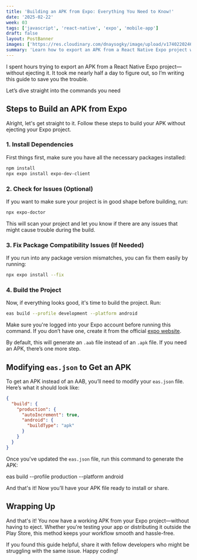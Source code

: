 ```yaml
---
title: 'Building an APK from Expo: Everything You Need to Know!'
date: '2025-02-22'
week: 03
tags: ['javascript', 'react-native', 'expo', 'mobile-app']
draft: false
layout: PostBanner
images: ['https://res.cloudinary.com/dnaysogky/image/upload/v1740220246/A_visually_engaging_digital_artwork_of_expo_to_apk_aibgjr.jpg']
summary: 'Learn how to export an APK from a React Native Expo project without ejecting. This step-by-step guide covers essential commands, troubleshooting, and configuring eas.json to generate an APK effortlessly.'
---
```


I spent hours trying to export an APK from a React Native Expo project—without ejecting it. 
It took me nearly half a day to figure out, so I’m writing this guide to save you the trouble.

Let’s dive straight into the commands you need

## Steps to Build an APK from Expo  

Alright, let's get straight to it. Follow these steps to build your APK without ejecting your Expo project.  

### 1. Install Dependencies  

First things first, make sure you have all the necessary packages installed:  

```bash
npm install  
npx expo install expo-dev-client  
```

### 2. Check for Issues (Optional)  

If you want to make sure your project is in good shape before building, run:  

```bash
npx expo-doctor  
```

This will scan your project and let you know if there are any issues that might cause trouble during the build.  

### 3. Fix Package Compatibility Issues (If Needed)  

If you run into any package version mismatches, you can fix them easily by running:  

```bash 
npx expo install --fix  
```

### 4. Build the Project  

Now, if everything looks good, it's time to build the project. Run:  

```bash
eas build --profile development --platform android  
```

Make sure you're logged into your Expo account before running this command. If you don’t have one, create it from the official [expo website](https://expo.dev/).  

By default, this will generate an `.aab` file instead of an `.apk` file. If you need an APK, there’s one more step.  

## Modifying `eas.json` to Get an APK  

To get an APK instead of an AAB, you’ll need to modify your `eas.json` file. Here’s what it should look like:  

```json
{  
  "build": {  
    "production": {
      "autoIncrement": true,
      "android": {
        "buildType": "apk"
      }
    }
  }  
}  
```

Once you've updated the `eas.json` file, run this command to generate the APK:  

eas build --profile production --platform android  

And that's it! Now you’ll have your APK file ready to install or share.  

## Wrapping Up  

And that's it! You now have a working APK from your Expo project—without having to eject. Whether you're testing your app or distributing it outside the Play Store, this method keeps your workflow smooth and hassle-free.  

If you found this guide helpful, share it with fellow developers who might be struggling with the same issue. Happy coding! 